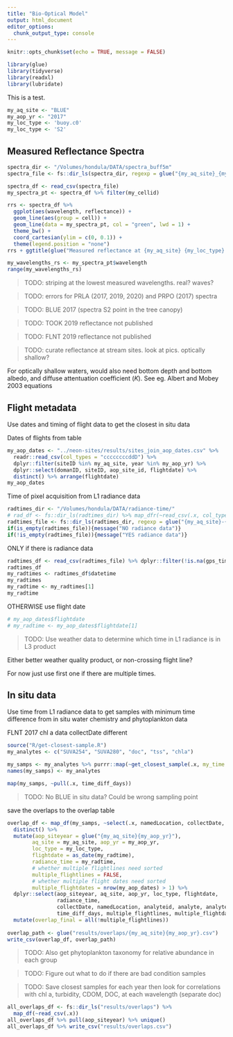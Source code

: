 ```yaml
---
title: "Bio-Optical Model"
output: html_document
editor_options: 
  chunk_output_type: console
---
```


```r
knitr::opts_chunk$set(echo = TRUE, message = FALSE)
```

```r
library(glue)
library(tidyverse)
library(readxl)
library(lubridate)
```

This is a test. 

```r
my_aq_site <- "BLUE"
my_aop_yr <- "2017"
my_loc_type <- 'buoy.c0'
my_loc_type <- 'S2'
```

## Measured Reflectance Spectra

```r
spectra_dir <- "/Volumes/hondula/DATA/spectra_buff5m"
spectra_file <- fs::dir_ls(spectra_dir, regexp = glue("{my_aq_site}_{my_aop_yr}"))

spectra_df <- read_csv(spectra_file)
my_spectra_pt <- spectra_df %>% filter(my_cellid)

rrs <- spectra_df %>%
  ggplot(aes(wavelength, reflectance)) +
  geom_line(aes(group = cell)) +
  geom_line(data = my_spectra_pt, col = "green", lwd = 1) +
  theme_bw() +
  coord_cartesian(ylim = c(0, 0.1)) +
  theme(legend.position = "none")
rrs + ggtitle(glue("Measured reflectance at {my_aq_site} {my_loc_type} {my_aop_yr}"))

```

```r
my_wavelengths_rs <- my_spectra_pt$wavelength
range(my_wavelengths_rs)
```

> TODO: striping at the lowest measured wavelengths. real? waves?

> TODO: errors for PRLA (2017, 2019, 2020) and PRPO (2017) spectra

> TODO: BLUE 2017 (spectra S2 point in the tree canopy)

> TODO: TOOK 2019 reflectance not published

> TODO: FLNT 2019 reflectance not published

> TODO: curate reflectance at stream sites. look at pics. optically shallow?

For optically shallow waters, would also need bottom depth and bottom albedo,
and diffuse attentuation coefficient ($K$).
See eg. Albert and Mobey 2003 equations

## Flight metadata

Use dates and timing of flight data to get the closest in situ data

Dates of flights from table

```r
my_aop_dates <- "../neon-sites/results/sites_join_aop_dates.csv" %>%
  readr::read_csv(col_types = "ccccccccddD") %>%
  dplyr::filter(siteID %in% my_aq_site, year %in% my_aop_yr) %>%
  dplyr::select(domanID, siteID, aop_site_id, flightdate) %>%
  distinct() %>% arrange(flightdate)
my_aop_dates 
```

Time of pixel acquisition from L1 radiance data

```r
radtimes_dir <- "/Volumes/hondula/DATA/radiance-time/"
# rad_df <- fs::dir_ls(radtimes_dir) %>% map_dfr(~read_csv(.x, col_types = 'dddddcdcc'))
radtimes_file <- fs::dir_ls(radtimes_dir, regexp = glue("{my_aq_site}-{my_aop_yr}"))
if(is_empty(radtimes_file)){message("NO radiance data")}
if(!is_empty(radtimes_file)){message("YES radiance data")}
```

ONLY if there is radiance data
```r
radtimes_df <- read_csv(radtimes_file) %>% dplyr::filter(!is.na(gps_time))
radtimes_df
my_radtimes <- radtimes_df$datetime
my_radtimes
my_radtime <- my_radtimes[1]
my_radtime
```

OTHERWISE use flight date
```r
# my_aop_dates$flightdate
# my_radtime <- my_aop_dates$flightdate[1]
```

> TODO: Use weather data to determine which time in L1 radiance is in L3 product

Either better weather quality product, or non-crossing flight line?

For now just use first one if there are multiple times. 

## In situ data 

Use time from L1 radiance data to get samples with minimum time difference
from in situ water chemistry and phytoplankton data

FLNT 2017 chl a data collectDate different

```r
source("R/get-closest-sample.R")
my_analytes <- c("SUVA254", "SUVA280", "doc", "tss", "chla")

my_samps <- my_analytes %>% purrr::map(~get_closest_sample(.x, my_time = my_radtime))
names(my_samps) <- my_analytes

map(my_samps, ~pull(.x, time_diff_days))
```

> TODO: No BLUE in situ data? Could be wrong sampling point

save the overlaps to the overlap table

```r
overlap_df <- map_df(my_samps, ~select(.x, namedLocation, collectDate, analyte, analyteConcentration, time_diff_days), .id = "analyteid") %>%
  distinct() %>%
  mutate(aop_siteyear = glue("{my_aq_site}{my_aop_yr}"),
        aq_site = my_aq_site, aop_yr = my_aop_yr,
        loc_type = my_loc_type,
        flightdate = as_date(my_radtime),
        radiance_time = my_radtime,
        # whether multiple flightlines need sorted
        multiple_flightlines = FALSE, 
        # whether multiple flight dates need sorted
        multiple_flightdates = nrow(my_aop_dates) > 1) %>%
  dplyr::select(aop_siteyear, aq_site, aop_yr, loc_type, flightdate,
                radiance_time,
                collectDate, namedLocation, analyteid, analyte, analyteConcentration,
                time_diff_days, multiple_flightlines, multiple_flightdates) %>%
  mutate(overlap_final = all(!multiple_flightlines))
  
overlap_path <- glue("results/overlaps/{my_aq_site}{my_aop_yr}.csv")
write_csv(overlap_df, overlap_path)
```

> TODO: Also get phytoplankton taxonomy for relative abundance in each group

> TODO: Figure out what to do if there are bad condition samples

> TODO: Save closest samples for each year then look for correlations
with chl a, turbidity, CDOM, DOC, at each wavelength (separate doc)

```r
all_overlaps_df <- fs::dir_ls("results/overlaps") %>%
  map_df(~read_csv(.x))
all_overlaps_df %>% pull(aop_siteyear) %>% unique()
all_overlaps_df %>% write_csv("results/overlaps.csv")
```


